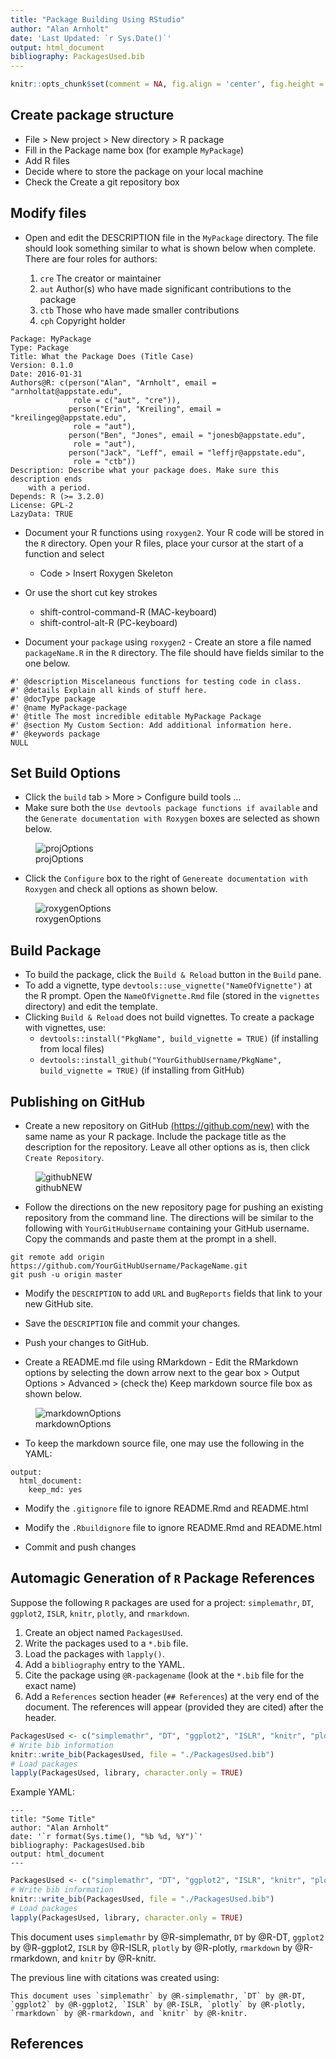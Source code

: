 ```yaml
---
title: "Package Building Using RStudio"
author: "Alan Arnholt"
date: 'Last Updated: `r Sys.Date()`'
output: html_document
bibliography: PackagesUsed.bib
---
```


```r
knitr::opts_chunk$set(comment = NA, fig.align = 'center', fig.height = 5, fig.width = 5,  warning = FALSE, message = FALSE, tidy.opts=list(blank = TRUE, width.cutoff = 75))
```

## Create package structure

* File > New project > New directory > R package
* Fill in the Package name box (for example `MyPackage`)
* Add R files
* Decide where to store the package on your local machine
* Check the Create a git repository box

## Modify files

* Open and edit the DESCRIPTION file in the `MyPackage` directory.  The file should look something similar to what is shown below when complete.  There are four roles for authors:
  
  1. `cre` The creator or maintainer
  2. `aut` Author(s) who have made significant contributions to the package
  3. `ctb` Those who have made smaller contributions
  4. `cph` Copyright holder

```
Package: MyPackage
Type: Package
Title: What the Package Does (Title Case)
Version: 0.1.0
Date: 2016-01-31
Authors@R: c(person("Alan", "Arnholt", email = "arnholtat@appstate.edu", 
              role = c("aut", "cre")),
             person("Erin", "Kreiling", email = "kreilingeg@appstate.edu", 
              role = "aut"),
             person("Ben", "Jones", email = "jonesb@appstate.edu", 
              role = "aut"),
             person("Jack", "Leff", email = "leffjr@appstate.edu", 
              role = "ctb"))
Description: Describe what your package does. Make sure this description ends
    with a period.
Depends: R (>= 3.2.0)
License: GPL-2
LazyData: TRUE
```

* Document your R functions using `roxygen2`.  Your R code will be stored in the `R` directory.  Open your R files, place your cursor at the start of a function and select 

    + Code > Insert Roxygen Skeleton 
    
* Or use the short cut key strokes 

    + shift-control-command-R (MAC-keyboard)
    + shift-control-alt-R (PC-keyboard)
    
* Document your `package` using `roxygen2` - Create an store a file named `packageName.R` in the `R` directory.  The file should have fields similar to the one below. 

```
#' @description Miscelaneous functions for testing code in class.
#' @details Explain all kinds of stuff here.
#' @docType package
#' @name MyPackage-package
#' @title The most incredible editable MyPackage Package
#' @section My Custom Section: Add additional information here.
#' @keywords package
NULL
```

## Set Build Options

* Click the `build` tab > More > Configure build tools ...
* Make sure both the `Use devtools package functions if available` and the `Generate documentation with Roxygen` boxes are selected as shown below.

![projOptions](./PNG/projectOptions.png)

* Click the `Configure` box to the right of `Genereate documentation with Roxygen` and check all options as shown below.

![roxygenOptions](./PNG/roxygenOptions.png)

## Build Package

* To build the package, click the `Build & Reload` button in the `Build` pane.
* To add a vignette, type `devtools::use_vignette("NameOfVignette")` at the R prompt.  Open the `NameOfVignette.Rmd` file (stored in the `vignettes` directory) and edit the template.
* Clicking `Build & Reload` does not build vignettes.  To create a package with vignettes, use:
    + `devtools::install("PkgName", build_vignette = TRUE)` (if installing from local files)
    + `devtools::install_github("YourGithubUsername/PkgName", build_vignette = TRUE)` (if installing from GitHub)

## Publishing on GitHub

* Create a new repository on GitHub [(https://github.com/new)](https://github.com/new) with the same name as your R package.  Include the package title as the description for the repository.  Leave all other options as is, then click `Create Repository`.

![githubNEW](./PNG/githubNEW.png)

* Follow the directions on the new repository page for pushing an existing repository from the command line. The directions will be similar to the following with `YourGitHubUsername` containing your GitHub username.  Copy the commands and paste them at the prompt in a shell.

```
git remote add origin https://github.com/YourGitHubUsername/PackageName.git
git push -u origin master
```

* Modify the `DESCRIPTION` to add `URL` and `BugReports` fields that link to your new GitHub site.

* Save the `DESCRIPTION` file and commit your changes.

* Push your changes to GitHub.

* Create a README.md file using RMarkdown - Edit the RMarkdown options by selecting the down arrow next to the gear box > Output Options > Advanced > (check the) Keep markdown source file box as shown below.

![markdownOptions](./PNG/markdownOptions.png)

* To keep the markdown source file, one may use the following in the YAML:

```
output: 
  html_document: 
    keep_md: yes
```

* Modify the `.gitignore` file to ignore README.Rmd and README.html

* Modify the `.Rbuildignore` file to ignore README.Rmd and README.html

* Commit and push changes


## Automagic Generation of `R` Package References

Suppose the following `R` packages are used for a project: `simplemathr`, `DT`, `ggplot2`, `ISLR`, `knitr`, `plotly`, and `rmarkdown`.  

1. Create an object named `PackagesUsed`.
2. Write the packages used to a `*.bib` file.
3. Load the packages with `lapply()`.
4. Add a `bibliography` entry to the YAML.
5. Cite the package using `@R-packagename` (look at the `*.bib` file for the exact name)
6. Add a `References` section header (`## References`) at the very end of the document.  The references will appear (provided they are cited) after the header.

```r
PackagesUsed <- c("simplemathr", "DT", "ggplot2", "ISLR", "knitr", "plotly", "rmarkdown")
# Write bib information
knitr::write_bib(PackagesUsed, file = "./PackagesUsed.bib")
# Load packages
lapply(PackagesUsed, library, character.only = TRUE)
```

Example YAML:

```
---
title: "Some Title"
author: "Alan Arnholt"
date: '`r format(Sys.time(), "%b %d, %Y")`'
bibliography: PackagesUsed.bib
output: html_document
---
```

```r
PackagesUsed <- c("simplemathr", "DT", "ggplot2", "ISLR", "knitr", "plotly", "rmarkdown")
# Write bib information
knitr::write_bib(PackagesUsed, file = "./PackagesUsed.bib")
# Load packages
lapply(PackagesUsed, library, character.only = TRUE)
```

This document uses `simplemathr` by @R-simplemathr, `DT` by @R-DT, `ggplot2` by @R-ggplot2, `ISLR` by @R-ISLR, `plotly` by @R-plotly, `rmarkdown` by @R-rmarkdown, and `knitr` by @R-knitr.  

The previous line with citations was created using:

```
This document uses `simplemathr` by @R-simplemathr, `DT` by @R-DT, `ggplot2` by @R-ggplot2, `ISLR` by @R-ISLR, `plotly` by @R-plotly, `rmarkdown` by @R-rmarkdown, and `knitr` by @R-knitr.  
```
## References

